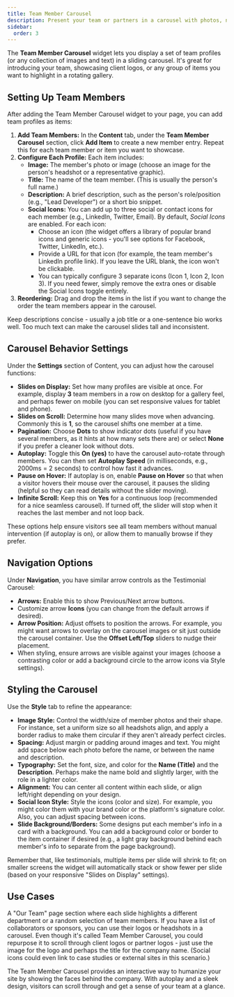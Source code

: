 ```yaml
---
title: Team Member Carousel
description: Present your team or partners in a carousel with photos, names, roles, and social media links.
sidebar:
  order: 3
---
```



The **Team Member Carousel** widget lets you display a set of team profiles (or any collection of images and text) in a sliding carousel. It's great for introducing your team, showcasing client logos, or any group of items you want to highlight in a rotating gallery.

## Setting Up Team Members

After adding the Team Member Carousel widget to your page, you can add team profiles as items:

<Steps>

1. **Add Team Members:** In the **Content** tab, under the **Team Member Carousel** section, click **Add Item** to create a new member entry. Repeat this for each team member or item you want to showcase.
2. **Configure Each Profile:** Each item includes:
   - **Image:** The member's photo or image (choose an image for the person's headshot or a representative graphic).
   - **Title:** The name of the team member. (This is usually the person's full name.)
   - **Description:** A brief description, such as the person's role/position (e.g., "Lead Developer") or a short bio snippet.
   - **Social Icons:** You can add up to three social or contact icons for each member (e.g., LinkedIn, Twitter, Email). By default, *Social Icons* are enabled. For each icon:
     - Choose an icon (the widget offers a library of popular brand icons and generic icons - you'll see options for Facebook, Twitter, LinkedIn, etc.).
     - Provide a URL for that icon (for example, the team member's LinkedIn profile link). If you leave the URL blank, the icon won't be clickable.
     - You can typically configure 3 separate icons (Icon 1, Icon 2, Icon 3). If you need fewer, simply remove the extra ones or disable the Social Icons toggle entirely.
3. **Reordering:** Drag and drop the items in the list if you want to change the order the team members appear in the carousel.

</Steps>

Keep descriptions concise - usually a job title or a one-sentence bio works well. Too much text can make the carousel slides tall and inconsistent.

## Carousel Behavior Settings

Under the **Settings** section of Content, you can adjust how the carousel functions:

- **Slides on Display:** Set how many profiles are visible at once. For example, display **3** team members in a row on desktop for a gallery feel, and perhaps fewer on mobile (you can set responsive values for tablet and phone).
- **Slides on Scroll:** Determine how many slides move when advancing. Commonly this is **1**, so the carousel shifts one member at a time.
- **Pagination:** Choose **Dots** to show indicator dots (useful if you have several members, as it hints at how many sets there are) or select **None** if you prefer a cleaner look without dots.
- **Autoplay:** Toggle this **On (yes)** to have the carousel auto-rotate through members. You can then set **Autoplay Speed** (in milliseconds, e.g., 2000ms = 2 seconds) to control how fast it advances.
- **Pause on Hover:** If autoplay is on, enable **Pause on Hover** so that when a visitor hovers their mouse over the carousel, it pauses the sliding (helpful so they can read details without the slider moving).
- **Infinite Scroll:** Keep this on **Yes** for a continuous loop (recommended for a nice seamless carousel). If turned off, the slider will stop when it reaches the last member and not loop back.

These options help ensure visitors see all team members without manual intervention (if autoplay is on), or allow them to manually browse if they prefer.

## Navigation Options

Under **Navigation**, you have similar arrow controls as the Testimonial Carousel:

- **Arrows:** Enable this to show Previous/Next arrow buttons.
- Customize arrow **Icons** (you can change from the default arrows if desired).
- **Arrow Position:** Adjust offsets to position the arrows. For example, you might want arrows to overlay on the carousel images or sit just outside the carousel container. Use the **Offset Left/Top** sliders to nudge their placement.
- When styling, ensure arrows are visible against your images (choose a contrasting color or add a background circle to the arrow icons via Style settings).

## Styling the Carousel

Use the **Style** tab to refine the appearance:

- **Image Style:** Control the width/size of member photos and their shape. For instance, set a uniform size so all headshots align, and apply a border radius to make them circular if they aren't already perfect circles.
- **Spacing:** Adjust margin or padding around images and text. You might add space below each photo before the name, or between the name and description.
- **Typography:** Set the font, size, and color for the **Name (Title)** and the **Description**. Perhaps make the name bold and slightly larger, with the role in a lighter color.
- **Alignment:** You can center all content within each slide, or align left/right depending on your design.
- **Social Icon Style:** Style the icons (color and size). For example, you might color them with your brand color or the platform's signature color. Also, you can adjust spacing between icons.
- **Slide Background/Borders:** Some designs put each member's info in a card with a background. You can add a background color or border to the item container if desired (e.g., a light gray background behind each member's info to separate from the page background).

Remember that, like testimonials, multiple items per slide will shrink to fit; on smaller screens the widget will automatically stack or show fewer per slide (based on your responsive "Slides on Display" settings).

## Use Cases

<CardGrid stagger>
  <Card title='Meet the Team'>A "Our Team" page section where each slide highlights a different department or a random selection of team members.</Card>
  <Card title='Advisors or Contributors'>If you have a list of collaborators or sponsors, you can use their logos or headshots in a carousel.</Card>
  <Card title='Client Logos'>Even though it's called Team Member Carousel, you could repurpose it to scroll through client logos or partner logos - just use the image for the logo and perhaps the title for the company name. (Social icons could even link to case studies or external sites in this scenario.)</Card>
</CardGrid>

The Team Member Carousel provides an interactive way to humanize your site by showing the faces behind the company. With autoplay and a sleek design, visitors can scroll through and get a sense of your team at a glance.
